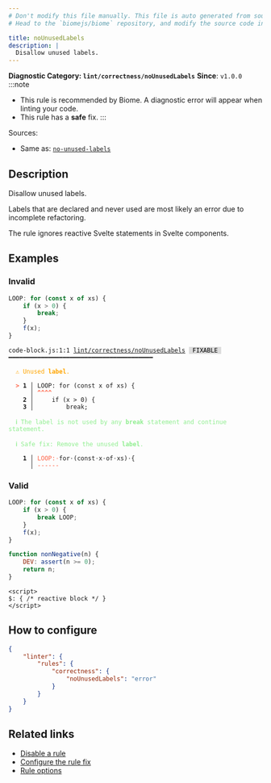 ```yaml
---
# Don't modify this file manually. This file is auto generated from source, and you will lose your changes next time the website is built.
# Head to the `biomejs/biome` repository, and modify the source code in there.

title: noUnusedLabels
description: |
  Disallow unused labels.
---
```


**Diagnostic Category: `lint/correctness/noUnusedLabels`**
<Tabs>
<TabItem label="JavaScript (and super languages)" icon="seti:javascript">
**Since**: `v1.0.0`
:::note
- This rule is recommended by Biome. A diagnostic error will appear when linting your code.
- This rule has a **safe** fix.
:::

Sources: 
- Same as: <a href="https://eslint.org/docs/latest/rules/no-unused-labels" target="_blank"><code>no-unused-labels</code></a>

## Description
Disallow unused labels.

Labels that are declared and never used are most likely an error due to incomplete refactoring.

The rule ignores reactive Svelte statements in Svelte components.

## Examples

### Invalid

```js
LOOP: for (const x of xs) {
    if (x > 0) {
        break;
    }
    f(x);
}
```

<pre class="language-text"><code class="language-text">code-block.js:1:1 <a href="https://biomejs.dev/linter/rules/no-unused-labels">lint/correctness/noUnusedLabels</a> <span style="color: #000; background-color: #ddd;"> FIXABLE </span> ━━━━━━━━━━━━━━━━━━━━━━━━━━━━━━━━━━━━━━━━<br /><br />  <strong><span style="color: Orange;">⚠</span></strong> <span style="color: Orange;">Unused </span><span style="color: Orange;"><strong>label</strong></span><span style="color: Orange;">.</span><br />  <br />  <strong><span style="color: Tomato;">&gt;</span></strong> <strong>1 │ </strong>LOOP: for (const x of xs) &#123;<br />   <strong>   │ </strong><strong><span style="color: Tomato;">^</span></strong><strong><span style="color: Tomato;">^</span></strong><strong><span style="color: Tomato;">^</span></strong><strong><span style="color: Tomato;">^</span></strong><br />    <strong>2 │ </strong>    if (x &gt; 0) &#123;<br />    <strong>3 │ </strong>        break;<br />  <br />  <strong><span style="color: lightgreen;">ℹ</span></strong> <span style="color: lightgreen;">The label is not used by any </span><span style="color: lightgreen;"><strong>break</strong></span><span style="color: lightgreen;"> statement and continue statement.</span><br />  <br />  <strong><span style="color: lightgreen;">ℹ</span></strong> <span style="color: lightgreen;">Safe fix</span><span style="color: lightgreen;">: </span><span style="color: lightgreen;">Remove the unused </span><span style="color: lightgreen;"><strong>label</strong></span><span style="color: lightgreen;">.</span><br />  <br />  <strong>  1 │ </strong><span style="color: Tomato;">L</span><span style="color: Tomato;">O</span><span style="color: Tomato;">O</span><span style="color: Tomato;">P</span><span style="color: Tomato;">:</span><span style="opacity: 0.8;"><span style="color: Tomato;">·</span></span>for<span style="opacity: 0.8;">·</span>(const<span style="opacity: 0.8;">·</span>x<span style="opacity: 0.8;">·</span>of<span style="opacity: 0.8;">·</span>xs)<span style="opacity: 0.8;">·</span>&#123;<br />  <strong>    │ </strong><span style="color: Tomato;">-</span><span style="color: Tomato;">-</span><span style="color: Tomato;">-</span><span style="color: Tomato;">-</span><span style="color: Tomato;">-</span><span style="color: Tomato;">-</span>                     <br /></code></pre>

### Valid

```js
LOOP: for (const x of xs) {
    if (x > 0) {
        break LOOP;
    }
    f(x);
}
```

```js
function nonNegative(n) {
    DEV: assert(n >= 0);
    return n;
}
```

```svelte
<script>
$: { /* reactive block */ }
</script>
```

## How to configure
```json title="biome.json"
{
	"linter": {
		"rules": {
			"correctness": {
				"noUnusedLabels": "error"
			}
		}
	}
}

```
## Related links

- [Disable a rule](/linter/#disable-a-lint-rule)
- [Configure the rule fix](/linter#configure-the-rule-fix)
- [Rule options](/linter/#rule-options)

</TabItem>
</Tabs>

